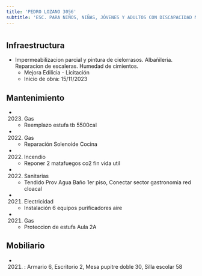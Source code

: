 ```yaml
---
title: 'PEDRO LOZANO 3056'
subtitle: 'ESC. PARA NIÑOS, NIÑAS, JÓVENES Y ADULTOS CON DISCAPACIDAD MENTAL Y FORMACIÓN INTEGRAL N° 02 DOMINGO F SARMIENTO'
---
```


#
## Infraestructura

* Impermeabilizacion parcial y pintura de cielorrasos. Albañileria. Reparacion de escaleras. Humedad de cimientos. 
    + Mejora Edilicia - Licitación 
    + Inicio de obra: 15/11/2023 






## Mantenimiento

*  (2023) Gas 
    + Reemplazo estufa tb 5500cal

*  (2022) Gas 
    + Reparación Solenoide Cocina

*  (2022) Incendio 
    + Reponer 2 matafuegos co2 fin vida util

*  (2022) Sanitarias 
    + Tendido Prov Agua Baño 1er piso, Conectar sector gastronomia red cloacal

*  (2021) Electricidad 
    + Instalación 6 equipos purificadores aire

*  (2021) Gas 
    + Proteccion de estufa Aula 2A





## Mobiliario

*  (2021) : Armario 6, Escritorio 2, Mesa pupitre doble 30, Silla escolar 58 



